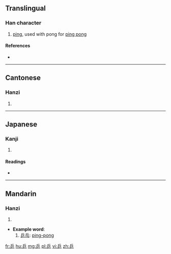 ==Translingual==

===Han character===
{{Han char|rn=4|rad=丿|as=05|sn=6|four=7220<sub>1</sub>|canj=人一竹 (OMH)|ids=⿱[[丘]][[丿]]}}

# [[ping]], used with pong for [[ping pong]]

====References====
* {{Han ref|kx=0083.011|dkj=00145|hdz=10038.030|uh=4E52|ud=20050|bh=A5E2|bd=42466}}

----

==Cantonese==

===Hanzi===
{{yue-hanzi|jyut=[[bing1]], [[ping1]]|y=bing1, ping1}}

# {{defn|lang=yue|sort=丿05}}

----

==Japanese==

===Kanji===
{{ja-kanji|grade=uc|rs=丿05}}

# {{defn|lang=ja|sort=丿05}}

====Readings====
* {{ja-readings|on=[[へい]] (hei)|kun=}}

----

==Mandarin==

===Hanzi===
{{cmn-hanzi|pin=[[pīng]] ([[ping1]])|wg=p'ing<sup>1</sup>}}

# {{defn|lang=cmn|sort=丿05}}

* '''Example word''':
*# [[乒乓]]: [[ping-pong]]

[[fr:乒]]
[[hu:乒]]
[[mg:乒]]
[[pl:乒]]
[[vi:乒]]
[[zh:乒]]